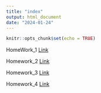 ```yaml
---
title: "index"
output: html_document
date: "2024-01-24"
---
```


```r
knitr::opts_chunk$set(echo = TRUE)
```


HomeWork_1 [Link](newpage.html)

Homework_2 [Link](Homework.html)

Homework_3 [Link](Homework3.html)

Homework_4 [Link](HomeWork4.html)

